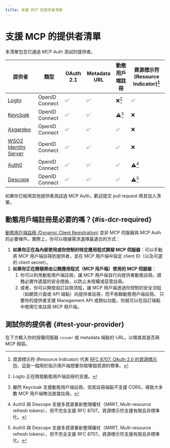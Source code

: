 ```yaml
---
title: 支援 MCP 的提供者清單
---
```




# 支援 MCP 的提供者清單

本清單包含已通過 MCP Auth 測試的提供者。

| 提供者                                                  | 類型             | OAuth 2.1 | Metadata URL | 動態用戶端註冊 | 資源標示符 (Resource Indicator)[^1] |
| ------------------------------------------------------- | --------------- | --------- | ------------ | ---------------- | ---------------------- |
| [Logto](https://logto.io)                               | OpenID Connect  | ✅        | ✅           | ❌[^2]           | ✅                     |
| [Keycloak](https://www.keycloak.org)                    | OpenID Connect  | ✅        | ✅           | ⚠️[^3]           | ❌                     |
| [Asgardeo](https://wso2.com/asgardeo)                   | OpenID Connect  | ✅        | ✅           | ✅               | ❌                     |
| [WSO2 Identity Server](https://wso2.com/identity-server/)| OpenID Connect | ✅        | ✅           | ✅               | ❌                     |
| [Auth0](https://www.auth0.com)                          | OpenID Connect  | ✅        | ✅           | ✅               | ⚠️[^4]                 |
| [Descope](https://www.descope.com)                      | OpenID Connect  | ✅        | ✅           | ✅               | ⚠️[^4]                 |

如果你已經用其他提供者測試過 MCP Auth，歡迎提交 pull request 將其加入清單。

[^1]: 資源標示符 (Resource Indicator) 代表 [RFC 8707: OAuth 2.0 的資源標示符](https://datatracker.ietf.org/doc/html/rfc8707)，這是一個用於指示用戶端想要存取哪個資源的標準。

[^2]: Logto 正在開發動態用戶端註冊的支援。

[^3]: 雖然 Keycloak 支援動態用戶端註冊，但其註冊端點不支援 CORS，導致大多數 MCP 用戶端無法直接註冊。

[^4]: Auth0 與 Descope 支援多資源重新整理權杖（MRRT, Multi-resource refresh tokens），但不完全支援 RFC 8707。資源標示符支援有限且非標準化。

## 動態用戶端註冊是必要的嗎？\{#is-dcr-required}

[動態用戶端註冊 (Dynamic Client Registration)](https://datatracker.ietf.org/doc/html/rfc7591) 並非 MCP 伺服器與 MCP Auth 的必要條件。實際上，你可以根據需求選擇最適合的方式：

1. **如果你正在為內部使用或你控制的特定應用程式開發 MCP 伺服器**：可以手動將 MCP 用戶端註冊到提供者，並在 MCP 用戶端中設定 client ID（以及可選的 client secret）。
2. **如果你正在開發將由公開應用程式（MCP 用戶端）使用的 MCP 伺服器**：
   1. 你可以利用動態用戶端註冊，讓 MCP 用戶端自行向提供者動態註冊。請務必實作適當的安全措施，以防止未授權或惡意註冊。
   2. 或者，你可以開發自訂註冊流程，讓 MCP 用戶端透過你控制的安全流程（如網頁介面或 API 端點）向提供者註冊，而不依賴動態用戶端註冊。
      只要你的提供者支援 Management API 或類似功能，你就可以在自訂端點中使用它來註冊 MCP 用戶端。

## 測試你的提供者 \{#test-your-provider}

在下方輸入你的授權伺服器 `issuer` 或 metadata 端點的 URL，以檢查其是否與 MCP 相容。

<TestProvider />